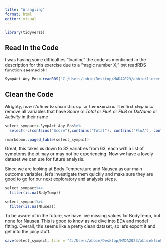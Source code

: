 ```yaml
---
title: "Wrangling"
format: html
editor: visual
---
```


```r
library(tidyverse)
```

## Read In the Code

I was having some difficulties "loading" the code as mentioned in the description for this exercise due to a "magic number X," but readRDS function seemed ok!

```r
SympAct_Any_Pos<-readRDS("C:/Users/abbie/Desktop/MADA2023/abbieklinker-MADA-portfolio/fluanalysis/data/SympAct_Any_Pos.Rda")
```

## Clean the Code

Alrighty, now it's time to clean this up for the exercise. The first step is to remove all variables that have *Score* or *Total* or *FluA* or *FluB* or *DxName* or *Activity* in their name

```r
select_sympact<-SympAct_Any_Pos%>%
  select(-c(contains("Score"),contains("Total"), contains("FluA"), contains("FluB"), contains("DxName"), contains("Activity"), Unique.Visit))
```

```r
rmarkdown::paged_table(select_sympact)
```
Great, this takes us down to 32 variables from 63, each with a list of symptoms the pt may or may not be experiencing. Now we have a lovely dataset we can use for future analysis.

Since we are looking at Body Temperature and Nausea as our main outcome variables, let's investigate them quickly and make sure they are good to go for our next exploratory and analysis steps. 

```r
select_sympact%>%
  filter(is.na(BodyTemp))

select_sympact%>%
  filter(is.na(Nausea))

```

To be aware of in the future, we have five missing values for BodyTemp, but none for Nausea. This is good to know as we dive into EDA and model fitting. Overall, this seems like a pretty clean dataset, so let's export it and get into the juicy stuff.

```r
save(select_sympact, file = "C:/Users/abbie/Desktop/MADA2023/abbieklinker-MADA-portfolio/fluanalysis/data/clean_symptoms.rds")
```

